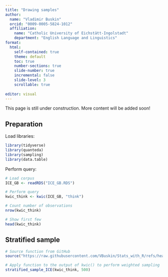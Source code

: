 ```yaml
---
title: "Drawing samples"
author:
  name: "Vladimir Buskin" 
  orcid: "0009-0005-5824-1012"
  affiliation: 
    name: "Catholic University of Eichstätt-Ingolstadt"
    department: "English Language and Linguistics"
format:
  html:
    self-contained: true
    theme: default
    toc: true
    number-sections: true
    slide-number: true
    incremental: false
    slide-level: 3
    scrollable: true
    
editor: visual
---
```


::: callout-warning
This page is still under construction. More content will be added soon!
:::

## Preparation

Load libraries:

```r
library(tidyverse)
library(quanteda)
library(sampling)
library(data.table)
```

Perform query:

```r
# Load corpus
ICE_GB <- readRDS("ICE_GB.RDS")

# Perform query
kwic_think <- kwic(ICE_GB, "think")

# Count number of observations
nrow(kwic_think)

# Show first few
head(kwic_think)
```

## Stratified sample

```r
# Source function from GitHub
source("https://raw.githubusercontent.com/VBuskin/Stats_with_R/refs/heads/main/Custom_functions.R")

# Apply function to the output of kwic() to perform weighted sampling
stratified_sample_ICE(kwic_think, 500)
```
